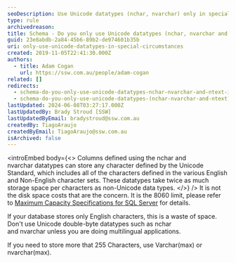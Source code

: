 ```yaml
---
seoDescription: Use Unicode datatypes (nchar, nvarchar) only in special circumstances to avoid wasting space, especially for non-multilingual applications.
type: rule
archivedreason:
title: Schema - Do you only use Unicode datatypes (nchar, nvarchar and ntext) in special circumstances?
guid: 23e8abdb-2a84-45b6-89b2-de974601b35b
uri: only-use-unicode-datatypes-in-special-circumstances
created: 2019-11-05T22:41:30.000Z
authors:
  - title: Adam Cogan
    url: https://ssw.com.au/people/adam-cogan
related: []
redirects:
  - schema-do-you-only-use-unicode-datatypes-nchar-nvarchar-and-ntext-in-special-circumstances
  - schema-do-you-only-use-unicode-datatypes-(nchar-nvarchar-and-ntext)-in-special-circumstances
lastUpdated: 2024-06-08T03:27:17.000Z
lastUpdatedBy: Brady Stroud [SSW]
lastUpdatedByEmail: bradystroud@ssw.com.au
createdBy: TiagoAraujo
createdByEmail: TiagoAraujo@ssw.com.au
isArchived: false
---
```


<introEmbed
  body={<>
Columns defined using the nchar and nvarchar datatypes can store any character defined by the Unicode Standard, which includes all of the characters defined in the various English and Non-English character sets. These datatypes take twice as much storage space per characters as non-Unicode data types.
  </>}
/>
It is not the disk space costs that are the concern. It is the 8060 limit, please refer to [Maximum Capacity Specifications for SQL Server](https://docs.microsoft.com/en-us/sql/sql-server/maximum-capacity-specifications-for-sql-server?redirectedfrom=MSDN&view=sql-server-ver15&WT.mc_id=DP-MVP-33518) for details.

If your database stores only English characters, this is a waste of space. Don't use Unicode double-byte datatypes such as nchar and nvarchar unless you are doing multilingual applications.

If you need to store more that 255 Characters, use Varchar(max) or nvarchar(max).
